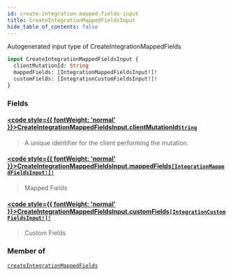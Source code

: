 ```yaml
---
id: create-integration-mapped-fields-input
title: CreateIntegrationMappedFieldsInput
hide_table_of_contents: false
---
```








Autogenerated input type of CreateIntegrationMappedFields

```graphql
input CreateIntegrationMappedFieldsInput {
  clientMutationId: String
  mappedFields: [IntegrationMappedFieldsInput!]!
  customFields: [IntegrationCustomFieldsInput!]!
}
```


### Fields

#### [<code style={{ fontWeight: 'normal' }}>CreateIntegrationMappedFieldsInput.<b>clientMutationId</b></code>](#)<Bullet />[`String`](/api/graphql/documentation/scalars/string) <Badge class="secondary" text="scalar"/>
> A unique identifier for the client performing the mutation.
> 

#### [<code style={{ fontWeight: 'normal' }}>CreateIntegrationMappedFieldsInput.<b>mappedFields</b></code>](#)<Bullet />[`[IntegrationMappedFieldsInput!]!`](/api/graphql/documentation/inputs/integration-mapped-fields-input) <Badge class="secondary" text="non-null"/> <Badge class="secondary" text="input"/>
> Mapped Fields
> 

#### [<code style={{ fontWeight: 'normal' }}>CreateIntegrationMappedFieldsInput.<b>customFields</b></code>](#)<Bullet />[`[IntegrationCustomFieldsInput!]!`](/api/graphql/documentation/inputs/integration-custom-fields-input) <Badge class="secondary" text="non-null"/> <Badge class="secondary" text="input"/>
> Custom Fields
> 



### Member of

[`createIntegrationMappedFields`](/api/graphql/documentation/mutations/create-integration-mapped-fields)  <Badge class="secondary" text="mutation"/>



